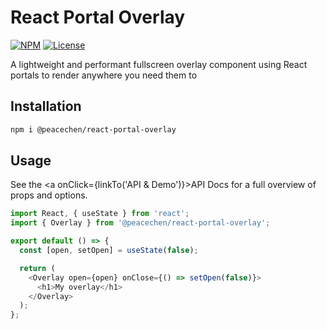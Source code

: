 
<Meta title="Overview" component={Overlay} />

# React Portal Overlay

[![NPM](https://img.shields.io/npm/v/react-portal-overlay)](https://www.npmjs.com/package/react-portal-overlay) [![License](https://img.shields.io/npm/l/react-portal-overlay)](https://github.com/seaneking/react-portal-overlay/blob/master/LICENSE.md)

A lightweight and performant fullscreen overlay component using React portals to render anywhere you need them to

## Installation

```sh
npm i @peacechen/react-portal-overlay
```

## Usage

See the <a onClick={linkTo('API & Demo')}>API Docs</a> for a full overview of props and options.

```js
import React, { useState } from 'react';
import { Overlay } from '@peacechen/react-portal-overlay';

export default () => {
  const [open, setOpen] = useState(false);

  return (
    <Overlay open={open} onClose={() => setOpen(false)}>
      <h1>My overlay</h1>
    </Overlay>
  );
};
```

